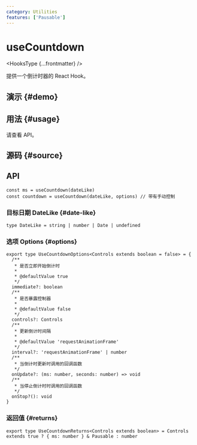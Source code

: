 ```yaml
---
category: Utilities
features: ['Pausable']
---
```


# useCountdown


<HooksType {...frontmatter} />

提供一个倒计时器的 React Hook。

## 演示 \{#demo}


<App />

## 用法 \{#usage}

请查看 API。

## 源码 \{#source}


<Source />

## API

```tsx
const ms = useCountdown(dateLike)
const countdown = useCountdown(dateLike, options) // 带有手动控制
```

### 目标日期 DateLike \{#date-like}

```tsx
type DateLike = string | number | Date | undefined
```

### 选项 Options \{#options}

```tsx
export type UseCountdownOptions<Controls extends boolean = false> = {
  /**
   * 是否立即开始倒计时
   *
   * @defaultValue true
   */
  immediate?: boolean
  /**
   * 是否暴露控制器
   *
   * @defaultValue false
   */
  controls?: Controls
  /**
   * 更新倒计时间隔
   *
   * @defaultValue 'requestAnimationFrame'
   */
  interval?: 'requestAnimationFrame' | number
  /**
   * 当倒计时更新时调用的回调函数
   */
  onUpdate?: (ms: number, seconds: number) => void
  /**
   * 当停止倒计时时调用的回调函数
   */
  onStop?(): void
}
```

### 返回值 \{#returns}


<Tip type="pausable" />

```tsx
export type UseCountdownReturns<Controls extends boolean> = Controls extends true ? { ms: number } & Pausable : number
```
